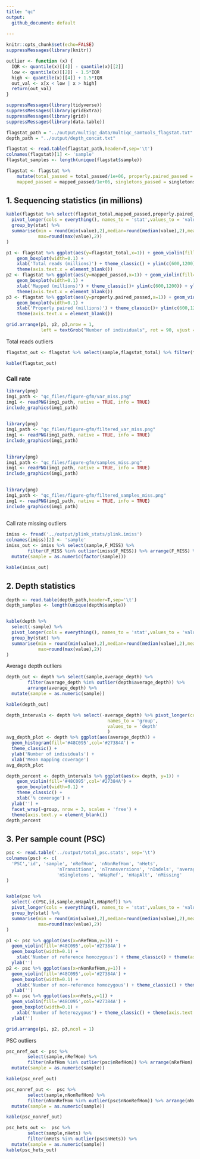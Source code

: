 ```yaml
---
title: "qc"
output:
  github_document: default
  
---
```


```r
knitr::opts_chunk$set(echo=FALSE)
suppressMessages(library(knitr))
```

```r
outlier <- function (x) {
  IQR <- quantile(x)[[4]] - quantile(x)[[2]]
  low <- quantile(x)[[2]] - 1.5*IQR
  high <- quantile(x)[[4]] + 1.5*IQR
  out_val <- x[x < low | x > high]
  return(out_val)
}
```

```r
suppressMessages(library(tidyverse))
suppressMessages(library(gridExtra))
suppressMessages(library(grid))
suppressMessages(library(data.table))

flagstat_path = "../output/multiqc_data/multiqc_samtools_flagstat.txt"
depth_path = "../output/depth_concat.txt"

flagstat <- read.table(flagstat_path,header=T,sep='\t')
colnames(flagstat)[1] <- 'sample'
flagstat_samples <- length(unique(flagstat$sample))

flagstat <- flagstat %>% 
    mutate(total_passed = total_passed/1e+06, properly.paired_passed = properly.paired_passed/1e+06, flagstat_total = flagstat_total/1e+06,
    mapped_passed = mapped_passed/1e+06, singletons_passed = singletons_passed/1e+06, duplicates_passed = duplicates_passed/1e+06)

```

## 1. Sequencing statistics (in millions)

```r
kable(flagstat %>% select(flagstat_total,mapped_passed,properly.paired_passed) %>%
  pivot_longer(cols = everything(), names_to = 'stat',values_to = 'value') %>%
  group_by(stat) %>% 
  summarise(min = round(min(value),2),median=round(median(value),2),mean=round(mean(value),2),
            max=round(max(value),2))
)
```


```r
p1 <- flagstat %>% ggplot(aes(y=flagstat_total,x=1)) + geom_violin(fill='#48C095',col='#27384A') +
    geom_boxplot(width=0.1) +
    xlab('Total reads (millions)') + theme_classic() + ylim(c(600,1200)) + ylab('') + 
    theme(axis.text.x = element_blank())
p2 <- flagstat %>% ggplot(aes(y=mapped_passed,x=1)) + geom_violin(fill='#48C095',col='#27384A') +
    geom_boxplot(width=0.1) +
    xlab('Mapped (millions)') + theme_classic()+ ylim(c(600,1200)) + ylab('') + 
    theme(axis.text.x = element_blank())
p3 <- flagstat %>% ggplot(aes(y=properly.paired_passed,x=1)) + geom_violin(fill='#48C095',col='#27384A') +
    geom_boxplot(width=0.1) + 
    xlab('Properly paired (millions)') + theme_classic()+ ylim(c(600,1200)) + ylab('') + 
    theme(axis.text.x = element_blank())

grid.arrange(p1, p2, p3,nrow = 1, 
             left = textGrob("Number of individuals", rot = 90, vjust = 1))

```


Total reads outliers 

```r
flagstat_out <- flagstat %>% select(sample,flagstat_total) %>% filter(flagstat_total %in% outlier(flagstat$flagstat_total)) %>% mutate(sample = as.numeric(sample))

kable(flagstat_out)
```

### Call rate

```r
library(png)
img1_path <- "qc_files/figure-gfm/var_miss.png"
img1 <- readPNG(img1_path, native = TRUE, info = TRUE)
include_graphics(img1_path)
  
```

```r
library(png)
img1_path <- "qc_files/figure-gfm/filtered_var_miss.png"
img1 <- readPNG(img1_path, native = TRUE, info = TRUE)
include_graphics(img1_path)
  
```

```r
library(png)
img1_path <- "qc_files/figure-gfm/samples_miss.png"
img1 <- readPNG(img1_path, native = TRUE, info = TRUE)
include_graphics(img1_path)
  
```

```r
library(png)
img1_path <- "qc_files/figure-gfm/filtered_samples_miss.png"
img1 <- readPNG(img1_path, native = TRUE, info = TRUE)
include_graphics(img1_path)
  
```

Call rate missing outliers 

```r
imiss <- fread('../output/plink_stats/plink.imiss')
colnames(imiss)[2] <- 'sample'
imiss_out <- imiss %>% select(sample,F_MISS) %>% 
        filter(F_MISS %in% outlier(imiss$F_MISS)) %>% arrange(F_MISS) %>%
  mutate(sample = as.numeric(factor(sample)))

kable(imiss_out) 

```


## 2. Depth statistics

```r
depth <- read.table(depth_path,header=T,sep='\t')
depth_samples <- length(unique(depth$sample))


kable(depth %>% 
  select(-sample) %>% 
  pivot_longer(cols = everything(), names_to = 'stat',values_to = 'value') %>%
  group_by(stat) %>% 
  summarise(min = round(min(value),2),median=round(median(value),2),mean=round(mean(value),2),
            max=round(max(value),2))
)
```

Average depth outliers 

```r
depth_out <- depth %>% select(sample,average_depth) %>% 
        filter(average_depth %in% outlier(depth$average_depth)) %>% 
        arrange(average_depth) %>% 
  mutate(sample = as.numeric(sample))

kable(depth_out)
```

```r
depth_intervals <- depth %>% select(-average_depth) %>% pivot_longer(cols = -sample,
                                      names_to = 'group', 
                                      values_to = 'depth'
                                      )
avg_depth_plot <- depth %>% ggplot(aes(average_depth)) + 
  geom_histogram(fill='#48C095',col='#27384A') + 
  theme_classic() +
  ylab('Number of individuals') +
  xlab('Mean mapping coverage')
avg_depth_plot
```


```r
depth_percent <- depth_intervals %>% ggplot(aes(x= depth, y=1)) + 
    geom_violin(fill='#48C095',col='#27384A') +
    geom_boxplot(width=0.1) +
    theme_classic() +
    xlab('% coverage') + 
  ylab('') +
  facet_wrap(~group, nrow = 3, scales = 'free') +
  theme(axis.text.y = element_blank()) 
depth_percent
```

## 3. Per sample count (PSC)

```r

psc <- read.table('../output/total_psc.stats', sep='\t')
colnames(psc) <- c(
  'PSC','id', 'sample', 'nRefHom', 'nNonRefHom', 'nHets', 
                   'nTransitions', 'nTransversions', 'nIndels', 'average_depth',
                   'nSingletons', 'nHapRef', 'nHapAlt', 'nMissing'
)


kable(psc %>% 
  select(-c(PSC,id,sample,nHapAlt,nHapRef)) %>% 
  pivot_longer(cols = everything(), names_to = 'stat',values_to = 'value') %>%
  group_by(stat) %>% 
  summarise(min = round(min(value),2),median=round(median(value),2),mean=round(mean(value),2),
            max=round(max(value),2))
)

p1 <- psc %>% ggplot(aes(x=nRefHom,y=1)) + 
  geom_violin(fill='#48C095',col='#27384A') + 
  geom_boxplot(width=0.1) +
    xlab('Number of reference homozygous') + theme_classic() + theme(axis.text.y = element_blank()) +
  ylab('')
p2 <- psc %>% ggplot(aes(x=nNonRefHom,y=1)) + 
  geom_violin(fill='#48C095',col='#27384A') + 
  geom_boxplot(width=0.1) +
    xlab('Number of non-reference homozygous') + theme_classic() + theme(axis.text.y = element_blank())+
  ylab('')
p3 <- psc %>% ggplot(aes(x=nHets,y=1)) + 
  geom_violin(fill='#48C095',col='#27384A') + 
  geom_boxplot(width=0.1) +
    xlab('Number of heterozygous') + theme_classic() + theme(axis.text.y = element_blank())+
  ylab('')

grid.arrange(p1, p2, p3,ncol = 1)
```

PSC outliers

```r
psc_nref_out <- psc %>% 
        select(sample,nRefHom) %>% 
        filter(nRefHom %in% outlier(psc$nRefHom)) %>% arrange(nRefHom) %>%
  mutate(sample = as.numeric(sample))

kable(psc_nref_out)

psc_nonref_out <-  psc %>% 
        select(sample,nNonRefHom) %>% 
        filter(nNonRefHom %in% outlier(psc$nNonRefHom)) %>% arrange(nNonRefHom) %>%
  mutate(sample = as.numeric(sample))

kable(psc_nonref_out)

psc_hets_out <-  psc %>% 
        select(sample,nHets) %>% 
        filter(nHets %in% outlier(psc$nHets)) %>%
  mutate(sample = as.numeric(sample))
kable(psc_hets_out)
```

<!-- ### Outlier samples reccuring in other statistics: -->

<!-- ```{r echo=FALSE} -->

<!-- final_out <- imiss_out %>%  -->
<!--   left_join(depth_out,by = "sample") %>%  -->
<!--   left_join(flagstat_out,by = "sample") %>% -->
<!--   left_join(psc_nref_out,by = "sample") %>% -->
<!--   left_join(psc_nonref_out,by = "sample") %>% -->
<!--   left_join(psc_hets_out,by = "sample")  -->

<!-- final_out <- final_out %>% filter(!is.na(average_depth) | !is.na(flagstat_total) | !is.na(nRefHom)  | -->
<!--            !is.na(nNonRefHom) | !is.na(nHets)) %>%  -->
<!--   pivot_longer(-sample)  -->

<!-- final_out$value <-  ifelse(is.na(final_out$value), -->
<!--                                    'not_outlier', -->
<!--                                    final_out$value)  -->
<!-- final_out <- final_out %>% pivot_wider() -->

<!-- kable(final_out) -->

<!-- ``` -->



